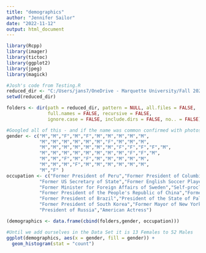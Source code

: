 ---
title: "demographics"
author: "Jennifer Sailor"
date: "2022-11-12"
output: html_document
---


```{r echo=FALSE}
library(Rcpp)
library(imager)
library(tictoc)
library(ggplot2)
library(jpeg)
library(magick)
```

```{r}
#Josh's code from Testing.R
reduced_dir <- "C:/Users/jans7/OneDrive - Marquette University/Fall 2022/MSSC 5931 - Topics in Math or Stats/Project/NewFace_23"
setwd(reduced_dir)

folders <- dir(path = reduced_dir, pattern = NULL, all.files = FALSE,
               full.names = FALSE, recursive = FALSE,
               ignore.case = FALSE, include.dirs = FALSE, no.. = FALSE)

#Googled all of this - and if the name was common confirmed with photos
gender <- c("M","M","F","M","F","M","M","M","M","M",
            "M","M","M","M","M","M","F","M","M","M",
            "M","M","M","M","M","M","M","F","F","F","F","M",
            "M","M","M","M","M","M","M","M","F","F","M",
            "M","M","F","M","F","M","M","M","M","M",
            "M","M","M","F","M","M","M","M","M","M",
            "M","F" )
occupation <- c("Former President of Peru","Former President of Columbia","French Tennis Player","American Tennis Player","American Actress","Former Prime Minister of Israel","Former Governor of California and Body Builder","Former Prime Minister of India","Former US President","Former President of Argentine Republic",
            "Former US Secretary of State","Former English Soccer Player","Fomer US Secretary of Defense","Member of the House of Lords of the United Kingdom","Former US President","Former Chancellor of Germany","Member of the Philippine House of Represenatives","Former Governor of California","Argentine Tennis Player","Former President of Afghanistan",
            "Former Minister for Foreign Affairs of Sweden","Self-proclaimed Professional Swimmer","Former President of the Republic of Venezuela","Former Minister of Foreign Affairs of the Russian Federation","Former Home Secretary of the United Kingdom","Former President of France","Former Prime Minister of Canada","American Actress","American Tennis Player","American Singer","Blonde","British Diplomat",
            "Former President of the People's Republic of China","Former US Attorney General","Director of National Intelligence of the United States","Former Prime Minister of Spain","Professor in Felinology","Spanish Tennis Player","Former Prime Minister of Japan","Former Secretary General of the United Nations","Former First Lady of the US","American Tennis Player","Australian Tennis Player",
            "Former President of Brazil","President of the State of Palestine","Former President of the Republic of Indonesia","Former Mayor of New York City","British Actress","Former President of the Argentine Republic","Former Executive Secretary to the Department of State of the US","American Tennis Player","President of Turkey","Former President of Chile",
            "Former President of South Korea","Former Mayor of New York City","Former President of Iraq","American Tennis Player","Senator of Italy","American Professional Golfer","Former Majority Leader of the US Senate","Former US Sectretary of Homeland Security","Former Prime Minister of the United Kingdom","Former President of Mexico",
            "President of Russia","American Actress")

(demographics <- data.frame(cbind(folders,gender, occupation)))

```


```{r}
#Until we add ourselves in the Data Set it is 13 Females to 52 Males
ggplot(demographics, aes(x = gender, fill = gender)) +
  geom_histogram(stat = "count")
```

